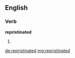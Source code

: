 ==English==

===Verb===
'''repristinated'''

# {{past of|repristinate}}

[[de:repristinated]]
[[mg:repristinated]]